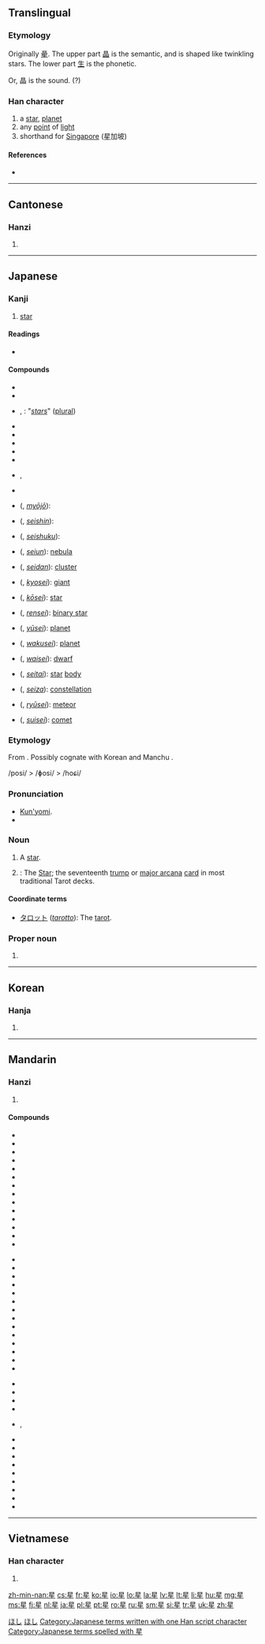 {{also|曐|皨}}
==Translingual==
{{stroke order|strokes=9}}

===Etymology===
{{liushu|psc}} Originally [[曐]]. The upper part [[晶]] is the semantic, and is shaped like twinkling stars. The lower part [[生]] is the phonetic.

Or, 晶 is the sound. (?)

===Han character===
{{Han char|rn=72|rad=日|as=05|sn=9|four=6010<sub>4</sub>|canj=日竹手一 (AHQM)|ids=⿱[[日]][[生]]}}

# a [[star]], [[planet]]
# any [[point]] of [[light]]
# shorthand for [[Singapore]] (星加坡)

====References====
* {{Han ref|kx=0492.210|dkj=13837|dj=0855.220|hdz=21500.120|uh=661F|ud=26143|bh=AC50|bd=44112}}

----

==Cantonese==

===Hanzi===
{{yue-hanzi|jyut=sing1|y=sing1}}

# {{defn|lang=yue|sort=日05}}

----

==Japanese==

===Kanji===
{{ja-kanji|grade=2|rs=日05}}

# [[star]]

====Readings====
* {{ja-readings
|goon=[[しょう]] (shō) < [[しやう]] (shau)
|kanon=[[せい]] (sei)
|kun=[[ほし]] (hoshi)
|nanori=[[ほし]] (Hoshi)
}}

====Compounds====
{{der-top|Compounds}}
* {{l|ja|星隕}}
* {{l|ja|星辰}}
* {{l|ja|星星}}, {{l|ja|星々}}: "''[[stars]]''" ([[plural]])
* {{l|ja|星占}}
* {{l|ja|星霜}}
* {{l|ja|星妃}}
* {{l|ja|星芒}}
* {{l|ja|星流}}
* {{l|ja|星暦}}, {{l|ja|星歴}}
* {{l|ja|星人}}
* {{l|ja|明星}} ({{l|ja|みょうじょう}}, ''[[myōjō]]''):
* {{l|ja|星辰}} ({{l|ja|せいしん}}, ''[[seishin]]''): 
{{der-mid}}
* {{l|ja|星宿}} ({{l|ja|せいしゅく}}, ''[[seishuku]]''): 
* {{l|ja|星雲}} ({{l|ja|せいうん}}, ''[[seiun]]''): {{sense|astronomy}} [[nebula]]
* {{l|ja|星団}} ({{l|ja|せいだん}}, ''[[seidan]]''): {{sense|astronomy}} [[cluster]]
* {{l|ja|巨星}} ({{l|ja|きょせい}}, ''[[kyosei]]''): {{sense|astronomy}} [[giant]]
* {{l|ja|恒星}} ({{l|ja|こうせい}}, ''[[kōsei]]''): {{sense|astronomy}} [[star]]
* {{l|ja|連星}} ({{l|ja|れんせい}}, ''[[rensei]]''): {{sense|astronomy}} [[binary star]]
* {{l|ja|遊星}} ({{l|ja|ゆうせい}}, ''[[yūsei]]''): {{context|archaic|lang=ja}} [[planet]]
* {{l|ja|惑星}} ({{l|ja|わくせい}}, ''[[wakusei]]''): {{sense|astronomy}} [[planet]]
* {{l|ja|矮星}} ({{l|ja|わいせい}}, ''[[waisei]]''): {{sense|astronomy}} [[dwarf]]
* {{l|ja|星体}} ({{l|ja|せいたい}}, ''[[seitai]]''): {{sense|astronomy}} [[star]] [[body]]
* {{l|ja|星座}} ({{l|ja|せいざ}}, ''[[seiza]]''): {{sense|astronomy}} [[constellation]]
* {{l|ja|流星}} ({{l|ja|りゅうせい}}, ''[[ryūsei]]''): {{sense|astronomy}} [[meteor]]
* {{l|ja|彗星}} ({{l|ja|すいせい}}, ''[[suisei]]''): {{sense|astronomy}} [[comet]]
{{bottom}}

===Etymology===
From {{etyl|ojp|ja|sort=ほし}}. Possibly cognate with Korean {{term|lang=ko|별|tr=byeol||star}} and Manchu {{term|lang=mnc|ᡠᠰᡳᡥᠠ|tr=usiha||star}}.

<span class="IPA">/posi/ > /ɸosi/ > /hoɕi/</span>

===Pronunciation===
* [[訓読み|Kun'yomi]].
* {{IPA|lang=ja|[ho̞ɕi]}}

===Noun===
{{ja-noun|k|hira=ほし|rom=hoshi}}

# A [[star]].
# {{context|tarot|lang=ja|sort=ほし}}: The [[star|Star]]; the seventeenth [[trump]] or [[major arcana]] [[card]] in most traditional Tarot decks.

====Coordinate terms====
* [[タロット]] (''[[tarotto]]''):  The [[tarot]].

===Proper noun===
{{ja-pos|k|proper|hira=ほし|rom=Hoshi}}

# {{surname|lang=ja|sort=ほし}}

[[Category:1000 Japanese basic words|ほし]]
[[Category:ja:Astronomy|ほし]]
[[Category:Japanese terms written with one Han script character]]
[[Category:Japanese terms spelled with 星]]
----

==Korean==

===Hanja===
{{ko-hanja|hangeul=[[성]]|rv=seong|mr=sŏng|y=seng|eumhun=별|ehrv=byeol|ehmr=byŏl|ehy=}}

# {{defn|lang=ko|sort=日05}}

----

==Mandarin==

===Hanzi===
{{cmn-hanzi|pin=[[xīng]] ([[xing1]])|wg=hsing<sup>1</sup>}}

# {{defn|lang=cmn|sort=日05}}

====Compounds====
{{top3}}
* {{l|cmn|星期|tr=xīngqī|gloss=days of the week}}
* {{l|cmn|星期一|tr=Xīngqīyī|gloss=Monday}}
* {{l|cmn|星期二|tr=Xīngqī'èr|gloss=Tuesday}}
* {{l|cmn|星期三|tr=Xīngqīsān|gloss=Wednesday}}
* {{l|cmn|星期四|tr=Xīngqīsì|gloss=Thursday}}
* {{l|cmn|星期五|tr=Xīngqīwǔ|gloss=Friday}}
* {{l|cmn|星期六|tr=Xīngqīliù|gloss=Saturday}}
* {{l|cmn|星期日|tr=Xīngqīrì|gloss=Sunday}}
* {{l|cmn|星期天|tr=Xīngqītiān|gloss=Sunday}}
* {{l|cmn|星辰}}
* {{l|cmn|星斗}}
* {{l|cmn|星光}}
* {{l|cmn|星汉}}
* {{l|cmn|星号}}
{{mid3}}
* {{l|cmn|星河}}
* {{l|cmn|星火}}
* {{l|cmn|星火燎原}}
* {{l|cmn|星际}}
* {{l|cmn|星空}}
* {{l|cmn|星罗棋布}}
* {{l|cmn|星落云散}}
* {{l|cmn|星球}}
* {{l|cmn|星术}}
* {{l|cmn|星霜}}
* {{l|cmn|星体}}
* {{l|cmn|星图}}
* {{l|cmn|星团}}
* {{l|cmn|星系}}
{{mid3}}
* {{l|cmn|星系核}}
* {{l|cmn|星相}}
* {{l|cmn|星象}}
* {{l|cmn|星星}}
* {{l|cmn|星星点点}}, {{l|cmn|星星点点的}}
* {{l|cmn|星星之火，可以燎原}}
* {{l|cmn|星宿}}
* {{l|cmn|星眼}}
* {{l|cmn|星夜}}
* {{l|cmn|星移斗转}}
* {{l|cmn|星移物换}}
* {{l|cmn|星云}}
* {{l|cmn|星子}}
* {{l|cmn|海星}}
{{bottom}}

----

==Vietnamese==

===Han character===
{{vi-hantu|[[tinh]]|rs=日05}}

# {{defn|lang=vi|sort=日05}}

[[zh-min-nan:星]]
[[cs:星]]
[[fr:星]]
[[ko:星]]
[[io:星]]
[[lo:星]]
[[la:星]]
[[lv:星]]
[[lt:星]]
[[li:星]]
[[hu:星]]
[[mg:星]]
[[ms:星]]
[[fj:星]]
[[nl:星]]
[[ja:星]]
[[pl:星]]
[[pt:星]]
[[ro:星]]
[[ru:星]]
[[sm:星]]
[[si:星]]
[[tr:星]]
[[uk:星]]
[[zh:星]]